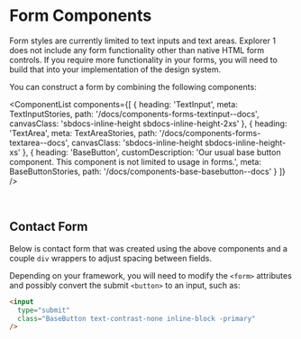 
<Meta title="Components/Forms/Overview" />

# Form Components

Form styles are currently limited to text inputs and text areas. Explorer 1 does not include any form functionality other than native HTML form controls. If you require more functionality in your forms,
you will need to build that into your implementation of the design system.

You can construct a form by combining the following components:

<ComponentList
  components={[
    {
      heading: 'TextInput',
      meta: TextInputStories,
      path: '/docs/components-forms-textinput--docs',
      canvasClass: 'sbdocs-inline-height sbdocs-inline-height-2xs'
    },
    {
      heading: 'TextArea',
      meta: TextAreaStories,
      path: '/docs/components-forms-textarea--docs',
      canvasClass: 'sbdocs-inline-height sbdocs-inline-height-xs'
    },
    {
      heading: 'BaseButton',
      customDescription:
        'Our usual base button component. This component is not limited to usage in forms.',
      meta: BaseButtonStories,
      path: '/docs/components-base-basebutton--docs'
    }
  ]}
/>

<br />

## Contact Form

Below is contact form that was created using the above components and a couple `div` wrappers to adjust spacing between fields.

<Canvas
  meta={FormContactStories}
  of={FormContactStories.BaseStory}
/>

Depending on your framework, you will need to modify the `<form>` attributes and possibly convert the submit `<button>` to an input, such as:

```html
<input
  type="submit"
  class="BaseButton text-contrast-none inline-block -primary"
/>
```

